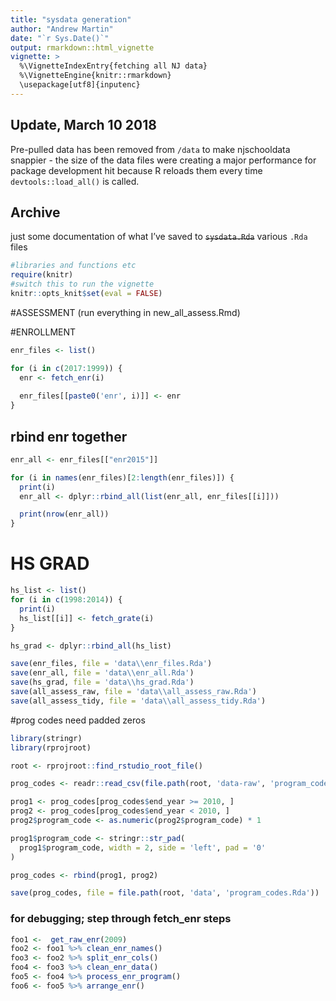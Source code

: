 ```yaml
---
title: "sysdata generation"
author: "Andrew Martin"
date: "`r Sys.Date()`"
output: rmarkdown::html_vignette
vignette: >
  %\VignetteIndexEntry{fetching all NJ data}
  %\VignetteEngine{knitr::rmarkdown}
  \usepackage[utf8]{inputenc}
---
```


## Update, March 10 2018

Pre-pulled data has been removed from `/data` to make njschooldata snappier - the size of the data files were creating a major performance for package development hit because R reloads them every time `devtools::load_all()` is called.

## Archive

just some documentation of what I've saved to ~~`sysdata.Rda`~~ various `.Rda` files

```r
#libraries and functions etc
require(knitr)
#switch this to run the vignette
knitr::opts_knit$set(eval = FALSE)
```


#ASSESSMENT
(run everything in new_all_assess.Rmd)

#ENROLLMENT

```r

enr_files <- list()

for (i in c(2017:1999)) {
  enr <- fetch_enr(i) 
  
  enr_files[[paste0('enr', i)]] <- enr
}

```

## rbind enr together

```r

enr_all <- enr_files[["enr2015"]]

for (i in names(enr_files)[2:length(enr_files)]) {
  print(i)
  enr_all <- dplyr::rbind_all(list(enr_all, enr_files[[i]]))

  print(nrow(enr_all))
} 

```

# HS GRAD
```r

hs_list <- list()
for (i in c(1998:2014)) {
  print(i)
  hs_list[[i]] <- fetch_grate(i)
}

hs_grad <- dplyr::rbind_all(hs_list)

```


```r

save(enr_files, file = 'data\\enr_files.Rda')
save(enr_all, file = 'data\\enr_all.Rda')
save(hs_grad, file = 'data\\hs_grad.Rda')
save(all_assess_raw, file = 'data\\all_assess_raw.Rda')
save(all_assess_tidy, file = 'data\\all_assess_tidy.Rda')

```

#prog codes need padded zeros

```r

library(stringr)
library(rprojroot)

root <- rprojroot::find_rstudio_root_file()

prog_codes <- readr::read_csv(file.path(root, 'data-raw', 'program_codes_clean.csv'))

prog1 <- prog_codes[prog_codes$end_year >= 2010, ]
prog2 <- prog_codes[prog_codes$end_year < 2010, ]
prog2$program_code <- as.numeric(prog2$program_code) * 1

prog1$program_code <- stringr::str_pad(
  prog1$program_code, width = 2, side = 'left', pad = '0'
)

prog_codes <- rbind(prog1, prog2)

save(prog_codes, file = file.path(root, 'data', 'program_codes.Rda'))

```

### for debugging; step through fetch_enr steps

```r

foo1 <-  get_raw_enr(2009) 
foo2 <- foo1 %>% clean_enr_names()
foo3 <- foo2 %>% split_enr_cols()
foo4 <- foo3 %>% clean_enr_data()
foo5 <- foo4 %>% process_enr_program()
foo6 <- foo5 %>% arrange_enr()
  
```  

